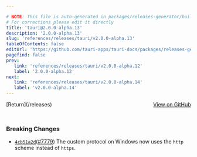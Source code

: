 ```yaml
---

# NOTE: This file is auto-generated in packages/releases-generator/build.ts
# For corrections please edit it directly
title: 'tauri@2.0.0-alpha.13'
description: '2.0.0-alpha.13'
slug: 'references/releases/tauri/v2.0.0-alpha.13'
tableOfContents: false
editUrl: 'https://github.com/tauri-apps/tauri-docs/packages/releases-generator/build.ts'
pagefind: false
prev:
   link: 'references/releases/tauri/v2.0.0-alpha.12'
   label: '2.0.0-alpha.12'
next:
   link: 'references/releases/tauri/v2.0.0-alpha.14'
   label: 'v2.0.0-alpha.14'
---
```


<div style="margin-bottom:3rem; display: flex; justify-content: space-between; align-items: center"><span>[Return](/releases)</span><span><a href="https://github.com/tauri-apps/tauri/releases/tag/tauri-v2.0.0-alpha.13">View on GitHub</a></span></div>

### Breaking Changes

- [`4cb51a2d`](https://www.github.com/tauri-apps/tauri/commit/4cb51a2d56cfcae0749062c79ede5236bd8c02c2)([#7779](https://www.github.com/tauri-apps/tauri/pull/7779)) The custom protocol on Windows now uses the `http` scheme instead of `https`.

